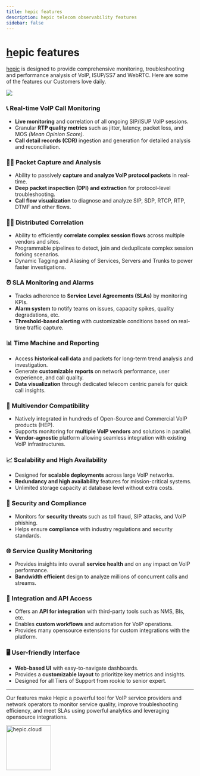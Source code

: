 ```yaml
---
title: hepic features
description: hepic telecom observability features
sidebar: false
---
```


# **[h](/signup)epic** features

[hepic](/signup) is designed to provide comprehensive monitoring, troubleshooting and performance analysis of VoIP, ISUP/SS7 and WebRTC. Here are some of the features our Customers love daily.

<img src="https://i.imgur.com/6tZpGEe.gif" />

### 📞 Real-time VoIP Call Monitoring
- **Live monitoring** and correlation of all ongoing SIP/ISUP VoIP sessions.
- Granular **RTP quality metrics** such as jitter, latency, packet loss, and MOS _(Mean Opinion Score)_.
- **Call detail records (CDR)** ingestion and generation for detailed analysis and reconciliation.

### 🕵️‍♂️ Packet Capture and Analysis
- Ability to passively **capture and analyze VoIP protocol packets** in real-time.
- **Deep packet inspection (DPI) and extraction** for protocol-level troubleshooting.
- **Call flow visualization** to diagnose and analyze SIP, SDP, RTCP, RTP, DTMF and other flows.

### 🕵️‍♂️ Distributed Correlation
- Ability to efficiently **correlate complex session flows** across multiple vendors and sites.
- Programmable pipelines to detect, join and deduplicate complex session forking scenarios.
- Dynamic Tagging and Aliasing of Services, Servers and Trunks to power faster investigations.

### ⏰ SLA Monitoring and Alarms
- Tracks adherence to **Service Level Agreements (SLAs)** by monitoring KPIs.
- **Alarm system** to notify teams on issues, capacity spikes, quality degradations, etc.
- **Threshold-based alerting** with customizable conditions based on real-time traffic capture.

### 📊 Time Machine and Reporting
- Access **historical call data** and packets for long-term trend analysis and investigation.
- Generate **customizable reports** on network performance, user experience, and call quality.
- **Data visualization** through dedicated telecom centric panels for quick call insights.

### 🔄 Multivendor Compatibility
- Natively integrated in hundreds of Open-Source and Commercial VoIP products (HEP).
- Supports monitoring for **multiple VoIP vendors** and solutions in parallel.
- **Vendor-agnostic** platform allowing seamless integration with existing VoIP infrastructures.

### 📈 Scalability and High Availability
- Designed for **scalable deployments** across large VoIP networks.
- **Redundancy and high availability** features for mission-critical systems.
- Unlimited storage capacity at database level without extra costs.

### 🔐 Security and Compliance
- Monitors for **security threats** such as toll fraud, SIP attacks, and VoIP phishing.
- Helps ensure **compliance** with industry regulations and security standards.

### 🌐 Service Quality Monitoring
- Provides insights into overall **service health** and on any impact on VoIP performance.
- **Bandwidth efficient** design to analyze millions of concurrent calls and streams.

### 🔗 Integration and API Access
- Offers an **API for integration** with third-party tools such as NMS, BIs, etc.
- Enables **custom workflows** and automation for VoIP operations.
- Provides many opensource extensions for custom integrations with the platform.

### 🖥️ User-friendly Interface
- **Web-based UI** with easy-to-navigate dashboards.
- Provides a **customizable layout** to prioritize key metrics and insights.
- Designed for all Tiers of Support from rookie to senior expert.

---

Our features make Hepic a powerful tool for VoIP service providers and network operators to monitor service quality, improve troubleshooting efficiency, and meet SLAs using powerful analytics and leveraging opensource integrations.

<img src="/hepic_cloud_logo.png" alt="hepic.cloud" width="120" height="120" />

